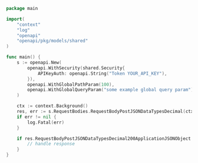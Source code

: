 ```go showLineNumbers copy filename="Request Body Post Json Data Types Decimal usage example"
package main

import(
	"context"
	"log"
	"openapi"
	"openapi/pkg/models/shared"
)

func main() {
    s := openapi.New(
        openapi.WithSecurity(shared.Security{
            APIKeyAuth: openapi.String("Token YOUR_API_KEY"),
        }),
        openapi.WithGlobalPathParam(100),
        openapi.WithGlobalQueryParam("some example global query param"),
    )

    ctx := context.Background()
    res, err := s.RequestBodies.RequestBodyPostJSONDataTypesDecimal(ctx, types.MustNewDecimalFromString("3994.99"))
    if err != nil {
        log.Fatal(err)
    }

    if res.RequestBodyPostJSONDataTypesDecimal200ApplicationJSONObject != nil {
        // handle response
    }
}
```

